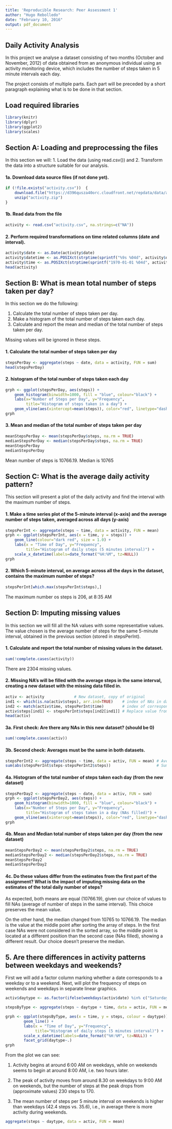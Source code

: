 ```yaml
---
title: 'Reproducible Research: Peer Assessment 1'
author: "Hugo Rebolledo"
date: "February 10, 2016"
output: pdf_document
---
```


## Daily Activity Analysis

In this project we analyse a dataset consisting of two months (October and November, 2012) of data obtained from an anonymous individual using an activity monitoring device, which includes the number of steps taken in 5 minute intervals each day.

The project consists of multiple parts. Each part will be preceded by a short paragraph explaining what is to be done in that section.

## Load required libraries

```r
library(knitr)	
library(dplyr)
library(ggplot2)
library(scales)
```

## Section A: Loading and preprocessing the files

In this section we will:
1. Load the data (using read.csv()) and 
2. Transform the data into a  structure suitable for our analysis.

#### 1a. Download data source files (if not done yet).

```r
if (!file.exists("activity.csv"))  { 	
    download.file("https://d396qusza40orc.cloudfront.net/repdata/data/activity.zip",                    destfile="activity.zip")
    unzip("activity.zip")
}
```
	
#### 1b. Read data from the file

```r
activity <- read.csv("activity.csv", na.strings=c("NA"))	
```

#### 2. Perform required transformations on time related columns (date and interval).

```r
activity$date <- as.Date(activity$date)
activity$datetime <- as.POSIXct(strptime(sprintf("%9s %04d", activity$date, activity$interval), "%Y-%m-%d %H%M"))
activity$time <- as.POSIXct(strptime(sprintf("1970-01-01 %04d", activity$interval), "%Y-%m-%d %H%M"))
head(activity)
```

## Section B: What is mean total number of steps taken per day?

In this section we do the following:

1. Calculate the total number of steps taken per day.
2. Make a histogram of the total number of steps taken each day.
3. Calculate and report the mean and median of the total number of steps taken per day.

Missing values will be ignored in these steps.

#### 1. Calculate the total number of steps taken per day

```r
stepsPerDay <- aggregate(steps ~ date, data = activity, FUN = sum)
head(stepsPerDay)
```

#### 2. histogram of the total number of steps taken each day

```r
grph <- ggplot(stepsPerDay, aes(steps)) +
    geom_histogram(binwidth=1000, fill = "blue", colour="black") +
    labs(x="Number of Steps per Day", y="Frequency",
         title="Histogram of steps taken in a day") +
    geom_vline(aes(xintercept=mean(steps)), color="red", linetype="dashed", size=1.0) 
grph
```


#### 3. Mean and median of the total number of steps taken per day

```r
meanStepsPerDay <- mean(stepsPerDay$steps, na.rm = TRUE)
medianStepsPerDay <- median(stepsPerDay$steps, na.rm = TRUE)
meanStepsPerDay
medianStepsPerDay
```

Mean number of steps is 10766.19. Median is 10765

## Section C: What is the average daily activity pattern?

This section will present a plot of the daily activity and find the interval with the maximum number of steps.

#### 1. Make a time series plot of the 5-minute interval (x-axis) and the average number of steps taken, averaged across all days (y-axis)

```r
stepsPerInt <- aggregate(steps ~ time, data = activity, FUN = mean)
grph <- ggplot(stepsPerInt, aes(x = time, y = steps)) + 
    geom_line(colour="dark red", size = 1.0) +
    labs(x = "Time of Day", y="Frequency",
         title="Histogram of daily steps (5 minutes interval)") + 
    scale_x_datetime(labels=date_format("%H:%M", tz=NULL))
grph
```


#### 2. Which 5-minute interval, on average across all the days in the dataset, contains the maximum number of steps?

```r
stepsPerInt[which.max(stepsPerInt$steps),]
```

The maximum number os steps is 206, at 8:35 AM

## Section D: Imputing missing values

In this section we will fill all the NA values with some representative values. The value chosen is the average number of steps for the same 5-minute interval, obtained in the previous section (stored in stepsPerInt).

#### 1. Calculate and report the total number of missing values in the dataset.

```r
sum(!complete.cases(activity))

```

There are 2304 missing values.
 
#### 2. Missing NA's will be filled with the average steps in the same interval, creating a new dataset with the missing data filled in.


```r
activ <- activity             # New dataset, copy of original
ind1 <- which(is.na(activ$steps), arr.ind=TRUE)    # index of NAs in dataset
ind2 <- match(activ$time, stepsPerInt$time)        # index of corresponding 5 min interval
activ$steps[ind1] <- stepsPerInt$steps[ind2[ind1]] # Replace value from stepsPerInt
head(activ)
```

#### 3a. First check: Are there any NAs in this new dataset? (should be 0)

```r
sum(!complete.cases(activ))
```

#### 3b. Second check: Averages must be the same in both datasets. 

```r
stepsPerInt2 <- aggregate(steps ~ time, data = activ, FUN = mean) # Averages per 5-min int
sum(abs(stepsPerInt$steps-stepsPerInt2$steps))                    # Sum of differences
```


#### 4a. Histogram of the total number of steps taken each day (from the new dataset) 

```r
stepsPerDay2 <- aggregate(steps ~ date, data = activ, FUN = sum)
grph <- ggplot(stepsPerDay2, aes(steps)) +
    geom_histogram(binwidth=1000, fill = "blue", colour="black") +
    labs(x="Number of Steps per Day", y="Frequency",
         title="Histogram of steps taken in a day (NAs filled)") +
    geom_vline(aes(xintercept=mean(steps)), color="red", linetype="dashed", size=1.0) 
grph
```


#### 4b. Mean and Median total number of steps taken per day (from the new dataset)

```r
meanStepsPerDay2 <- mean(stepsPerDay2$steps, na.rm = TRUE)
medianStepsPerDay2 <- median(stepsPerDay2$steps, na.rm = TRUE)
meanStepsPerDay2
medianStepsPerDay2
```

#### 4c. Do these values differ from the estimates from the first part of the assignment? What is the impact of imputing missing data on the estimates of the total daily number of steps?

As expected, both means are equal (10766.19), given our choice of values to fill NAs (average of number of steps in the same interval). This choice preserves the mean value.

On the other hand, the median changed from 10765 to 10766.19. The median is the value at the middle point after sorting the array of steps. In the first case NAs were not considered in the sorted array, so the middle point is located at a different position than the second case (NAs filled), showing a different result. Our choice doesn't preserve the median.

## 5. Are there differences in activity patterns between weekdays and weekends?

First we will add a factor column marking whether a date corresponds to a weekday or to a weekend.
Next, will plot the frequency of steps on weekends and weekdays in separate linear graphics. 

```r
activ$daytype <- as.factor(ifelse(weekdays(activ$date) %in% c("Saturday","Sunday"),"weekend","weekday"))

stepsByType <- aggregate(steps ~ daytype + time, data = activ, FUN = mean)

grph <- ggplot(stepsByType, aes(x = time, y = steps, colour = daytype)) +
        geom_line() +
        labs(x = "Time of Day", y="Frequency",
             title="Histogram of daily steps (5 minutes interval)") + 
        scale_x_datetime(labels=date_format("%H:%M", tz=NULL)) +
        facet_grid(daytype~.)
grph
```


From the plot we can see:

1. Activity begins at around 6:00 AM on weekdays, while on weekends seems to begin at around 8:00 AM, i.e. two hours later.

2. The peak of activity moves from around 8.30 on weekdays to 9:00 AM on weekends, but the number of steps at the peak drops from (approximate values) 230 steps to 170.

3. The mean number of steps per 5 minute interval on weekends is higher than weekdays (42.4 steps vs. 35.6), i.e., in average there is more activity during weekends.

```r
aggregate(steps ~ daytype, data = activ, FUN = mean)

```
